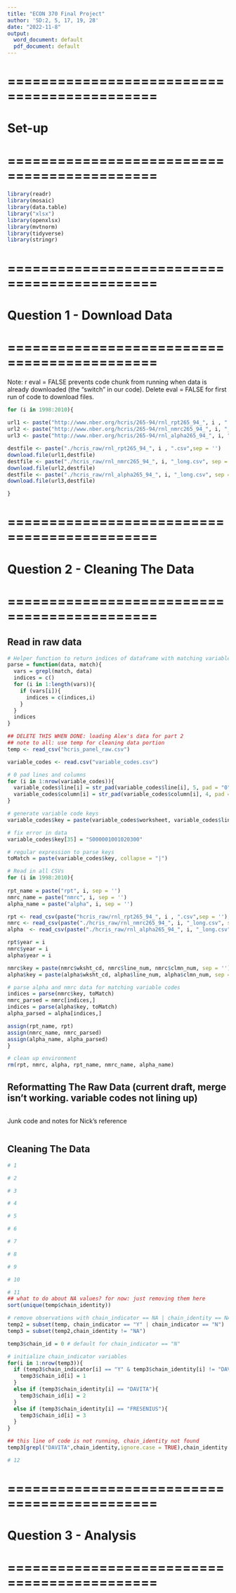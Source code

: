 ```yaml
---
title: "ECON 370 Final Project"
author: 'SD:2, 5, 17, 19, 28' 
date: "2022-11-8"
output:
  word_document: default
  pdf_document: default
---
```

# ============================================
# Set-up
# ============================================
```r
library(readr)
library(mosaic)
library(data.table)
library("xlsx")
library(openxlsx)
library(mvtnorm)
library(tidyverse)
library(stringr)
```

# ============================================
# Question 1 - Download Data
# ============================================

Note: r eval = FALSE prevents code chunk from running when data is already downloaded (the "switch" in our code).
Delete eval = FALSE for first run of code to download files.
```r
for (i in 1998:2010){
  
url1 <- paste("http://www.nber.org/hcris/265-94/rnl_rpt265_94_", i , ".csv",sep = '')
url2 <- paste("http://www.nber.org/hcris/265-94/rnl_nmrc265_94_", i, "_long.csv", sep = '')
url3 <- paste("http://www.nber.org/hcris/265-94/rnl_alpha265_94_", i, "_long.csv", sep = '')

destfile <- paste("./hcris_raw/rnl_rpt265_94_", i , ".csv",sep = '')
download.file(url1,destfile)
destfile <- paste("./hcris_raw/rnl_nmrc265_94_", i, "_long.csv", sep = '')
download.file(url2,destfile)
destfile <- paste("./hcris_raw/rnl_alpha265_94_", i, "_long.csv", sep = '')
download.file(url3,destfile)

}
```

# ============================================
# Question 2 - Cleaning The Data
# ============================================

## Read in raw data
```r
# Helper function to return indices of dataframe with matching variable code 
parse = function(data, match){
  vars = grepl(match, data)
  indices = c()
  for (i in 1:length(vars)){
    if (vars[i]){
      indices = c(indices,i)
    }
  }
  indices
}

## DELETE THIS WHEN DONE: loading Alex's data for part 2
## note to all: use temp for cleaning data portion 
temp <- read_csv("hcris_panel_raw.csv")

variable_codes <- read.csv("variable_codes.csv")

# 0 pad lines and columns 
for (i in 1:nrow(variable_codes)){
  variable_codes$line[i] = str_pad(variable_codes$line[i], 5, pad = "0")
  variable_codes$column[i] = str_pad(variable_codes$column[i], 4, pad = "0")
}

# generate variable code keys 
variable_codes$key = paste(variable_codes$worksheet, variable_codes$line, variable_codes$column, sep = '')

# fix error in data
variable_codes$key[35] = "S000001001020300"

# regular expression to parse keys 
toMatch = paste(variable_codes$key, collapse = "|")

# Read in all CSVs 
for (i in 1998:2010){
  
rpt_name = paste("rpt", i, sep = '')
nmrc_name = paste("nmrc", i, sep = '')
alpha_name = paste("alpha", i, sep = '')

rpt <- read_csv(paste("hcris_raw/rnl_rpt265_94_", i , ".csv",sep = ''), show_col_types = F)
nmrc <- read_csv(paste("./hcris_raw/rnl_nmrc265_94_", i, "_long.csv", sep = ''), show_col_types = F)
alpha  <- read_csv(paste("./hcris_raw/rnl_alpha265_94_", i, "_long.csv", sep = ''), show_col_types = F)

rpt$year = i
nmrc$year = i
alpha$year = i

nmrc$key = paste(nmrc$wksht_cd, nmrc$line_num, nmrc$clmn_num, sep = '')
alpha$key = paste(alpha$wksht_cd, alpha$line_num, alpha$clmn_num, sep = '')

# parse alpha and nmrc data for matching variable codes 
indices = parse(nmrc$key, toMatch)
nmrc_parsed = nmrc[indices,]
indices = parse(alpha$key, toMatch)
alpha_parsed = alpha[indices,]

assign(rpt_name, rpt)
assign(nmrc_name, nmrc_parsed)
assign(alpha_name, alpha_parsed)
}

# clean up environment
rm(rpt, nmrc, alpha, rpt_name, nmrc_name, alpha_name)
```

## Reformatting The Raw Data (current draft, merge isn't working. variable codes not lining up)
```r

```
Junk code and notes for Nick's reference
```r

```


## Cleaning The Data
```r
# 1

# 2

# 3

# 4

# 5

# 6

# 7

# 8

# 9

# 10

# 11
## what to do about NA values? for now: just removing them here 
sort(unique(temp$chain_identity))

# remove observations with chain_indicator == NA | chain_identity == NA
temp2 = subset(temp, chain_indicator == "Y" | chain_indicator == "N")
temp3 = subset(temp2,chain_identity != "NA")

temp3$chain_id = 0 # default for chain_indicator == "N"

# initialize chain_indicator variables 
for(i in 1:nrow(temp3)){
  if (temp3$chain_indicator[i] == "Y" & temp3$chain_identity[i] != "DAVITA" & temp3$chain_identity[i] != "FRESENIUS" ){
    temp3$chain_id[i] = 1
  }
  else if (temp3$chain_identity[i] == "DAVITA"){
    temp3$chain_id[i] = 2
  }
  else if (temp3$chain_identity[i] == "FRESENIUS"){
    temp3$chain_id[i] = 3
  }
}

## this line of code is not running, chain_identity not found 
temp3[grepl("DAVITA",chain_identity,ignore.case = TRUE),chain_identity := "DAVITA"]

# 12

```


# ============================================
# Question 3 - Analysis 
# ============================================
```r

```

